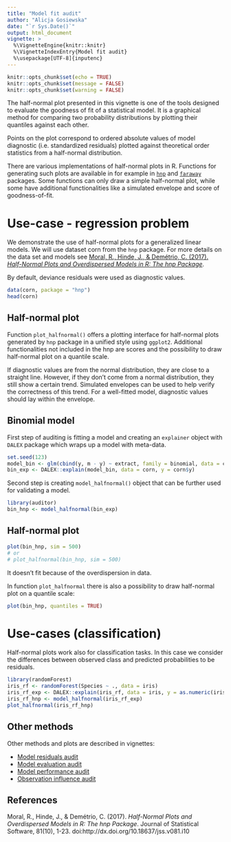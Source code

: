 ```yaml
---
title: "Model fit audit"
author: "Alicja Gosiewska"
date: "`r Sys.Date()`"
output: html_document
vignette: >
  %\VignetteEngine{knitr::knitr}
  %\VignetteIndexEntry{Model fit audit}
  %\usepackage[UTF-8]{inputenc}
---
```



```r
knitr::opts_chunk$set(echo = TRUE)
knitr::opts_chunk$set(message = FALSE)
knitr::opts_chunk$set(warning = FALSE)
```


The half-normal plot presented in this vignette is one of the tools designed to evaluate the goodness of fit of a statistical model. It is a graphical method for comparing two probability distributions by plotting their quantiles against each other.

Points on the plot correspond to ordered absolute values of model diagnostic (i.e. standardized residuals) plotted against theoretical order statistics from a half-normal distribution.

There are various implementations of half-normal plots in R. Functions for generating such plots are available in for example in  [`hnp`](https://cran.r-project.org/package=hnp) and [`faraway`](https://cran.r-project.org/package=faraway) packages. Some functions can only draw a simple half-normal plot, while some have additional functionalities like a simulated envelope and score of goodness-of-fit. 


# Use-case - regression problem

We demonstrate the use of half-normal plots for a generalized linear models. We will use dataset corn from the `hnp` package. For more details on the data set and models see [Moral, R., Hinde, J., & Demétrio, C. (2017). *Half-Normal Plots and Overdispersed Models in R: The hnp Package*](https://www.jstatsoft.org/article/view/v081i10).

By default, deviance residuals were used as diagnostic values.

```r
data(corn, package = "hnp")
head(corn)
```


## Half-normal plot

Function `plot_halfnormal()` offers a plotting interface for half-normal plots generated by `hnp` package in a unified style using `ggplot2`. Additional functionalities not included in the hnp are scores and the possibility to draw half-normal plot on a quantile scale.


If diagnostic values are from the normal distribution, they are close to a straight line. However, if they don't come from a normal distribution, they still show a certain trend. Simulated envelopes can be used to help verify the correctness of this trend. For a well-fitted model, diagnostic values should lay within the envelope.


## Binomial model

First step of auditing is fitting a model and creating an `explainer` object with `DALEX` package which wraps up a model with meta-data.

```r
set.seed(123)
model_bin <- glm(cbind(y, m - y) ~ extract, family = binomial, data = corn)
bin_exp <- DALEX::explain(model_bin, data = corn, y = corn$y)
```

Second step is creating `model_halfnormal()` object that can be further used for validating a model.


```r
library(auditor)
bin_hnp <- model_halfnormal(bin_exp)
```


## Half-normal plot

```r
plot(bin_hnp, sim = 500)
# or
# plot_halfnormal(bin_hnp, sim = 500)
```

It doesn't fit because of the overdispersion in data.


In function `plot_halfnormal` there is also a possibility to draw half-normal plot on a quantile scale:

```r
plot(bin_hnp, quantiles = TRUE)
```

# Use-cases (classification)

Half-normal plots work also for classification tasks. In this case we consider the differences between observed class and predicted probabilities to be residuals. 

```r
library(randomForest)
iris_rf <- randomForest(Species ~ ., data = iris)
iris_rf_exp <- DALEX::explain(iris_rf, data = iris, y = as.numeric(iris$Species) - 1)
iris_rf_hnp <- model_halfnormal(iris_rf_exp)
plot_halfnormal(iris_rf_hnp)
```


## Other methods

Other methods and plots are described in vignettes: 

* [Model residuals audit](https://modeloriented.github.io/auditor/articles/model_residuals_audit.html)
* [Model evaluation audit](https://modeloriented.github.io/auditor/articles/model_evaluation_audit.html)
* [Model performance audit](https://modeloriented.github.io/auditor/articles/model_performance_audit.html)
* [Observation influence audit](https://modeloriented.github.io/auditor/articles/observation_influence_audit.html)


## References

Moral, R., Hinde, J., & Demétrio, C. (2017). *Half-Normal Plots and Overdispersed Models in R: The hnp Package*. Journal of Statistical Software, 81(10), 1-23. doi:http://dx.doi.org/10.18637/jss.v081.i10
